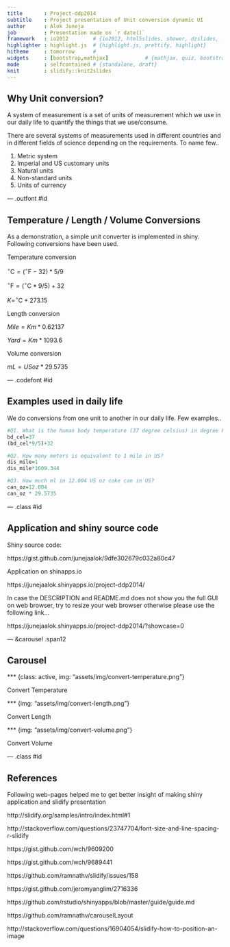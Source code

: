 ```yaml
---
title       : Project-ddp2014
subtitle    : Project presentation of Unit conversion dynamic UI
author      : Alok Juneja
job         : Presentation made on `r date()`
framework   : io2012        # {io2012, html5slides, shower, dzslides, ...}
highlighter : highlight.js  # {highlight.js, prettify, highlight}
hitheme     : tomorrow      # 
widgets     : [bootstrap,mathjax]            # {mathjax, quiz, bootstrap}
mode        : selfcontained # {standalone, draft}
knit        : slidify::knit2slides
---
```


<!-- Limit image width and height -->
<style type='text/css'>
img {
    max-height: 500px;
    max-width: 960px;
}
</style>

## Why Unit conversion?

A system of measurement is a set of units of measurement which we use in our daily life to quantify the things that we use/consume.

There are several systems of measurements used in different countries and in different fields of science depending on the requirements. To name few..

1. Metric system
2. Imperial and US customary units
3. Natural units
4. Non-standard units
5. Units of currency

--- .outfont #id 

## Temperature / Length / Volume Conversions

As a demonstration, a simple unit converter is implemented in shiny. Following conversions have been used.

Temperature conversion

$^{\circ}\mathrm{C} = (^{\circ}\mathrm{F} - 32) * 5/9$

$^{\circ}\mathrm{F} = (^{\circ}\mathrm{C} * 9/5) + 32$ 

$K = ^{\circ}\mathrm{C} + 273.15$ 

Length conversion

$Mile = Km * 0.62137$

$Yard = Km * 1093.6$

Volume conversion

$mL = US oz * 29.5735$

--- .codefont #id

## Examples used in daily life
We do conversions from one unit to another in our daily life. Few examples..
```r
#Q1. What is the human body temperature (37 degree celsius) in degree Fahrenheit?
bd_cel=37
(bd_cel*9/5)+32

#Q2. How many meters is equivalent to 1 mile in US?
dis_mile=1
dis_mile*1609.344

#Q3. How much ml in 12.004 US oz coke can in US? 
can_oz=12.004
can_oz * 29.5735
```

--- .class #id 

## Application and shiny source code

Shiny source code:

https://gist.github.com/junejaalok/9dfe302679c032a80c47

Application on shinapps.io

https://junejaalok.shinyapps.io/project-ddp2014/

In case the DESCRIPTION  and README.md does not show you the full GUI on web browser, try to resize your web browser otherwise please use the following link... 

https://junejaalok.shinyapps.io/project-ddp2014/?showcase=0

--- &carousel .span12

## Carousel

*** {class: active, img: "assets/img/convert-temperature.png"}

Convert Temperature

*** {img: "assets/img/convert-length.png"}

Convert Length

*** {img: "assets/img/convert-volume.png"}

Convert Volume

--- .class #id

## References 

Following web-pages helped me to get better insight of making shiny application and slidify presentation

http://slidify.org/samples/intro/index.html#1

http://stackoverflow.com/questions/23747704/font-size-and-line-spacing-r-slidify

https://gist.github.com/wch/9609200

https://gist.github.com/wch/9689441

https://github.com/ramnathv/slidify/issues/158

https://gist.github.com/jeromyanglim/2716336

https://github.com/rstudio/shinyapps/blob/master/guide/guide.md

https://github.com/ramnathv/carouselLayout

http://stackoverflow.com/questions/16904054/slidify-how-to-position-an-image




